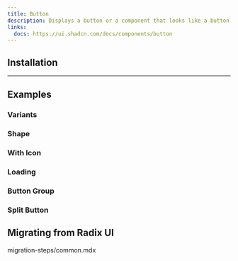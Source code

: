 ```yaml
---
title: Button
description: Displays a button or a component that looks like a button.
links:
  docs: https://ui.shadcn.com/docs/components/button
---
```


<ComponentPreview name="button-demo" />

## Installation

<CodeBlockCommand component="button" />

---

## Examples

### Variants

<ComponentPreview name="button-variants" />

### Shape

<ComponentPreview name="button-shape" />

### With Icon

<ComponentPreview name="button-with-icon" />

### Loading

<ComponentPreview name="button-loading" />

### Button Group

<ComponentPreview name="button-group" />

### Split Button

<ComponentPreview name="button-split" />

## Migrating from Radix UI

<Steps>
  <Step>
    <include>migration-steps/common.mdx</include>
  </Step>
</Steps>